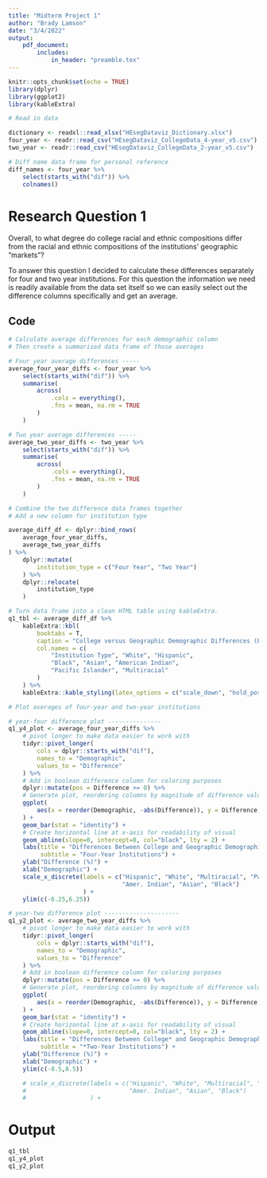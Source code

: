 ```yaml
---
title: "Midterm Project 1"
author: "Brady Lamson"
date: "3/4/2022"
output: 
    pdf_document:
        includes:
            in_header: "preamble.tex"
---
```


```r
knitr::opts_chunk$set(echo = TRUE)
library(dplyr)
library(ggplot2)
library(kableExtra)
```

```r
# Read in data

dictionary <- readxl::read_xlsx("HEsegDataviz_Dictionary.xlsx")
four_year <- readr::read_csv("HEsegDataviz_CollegeData_4-year_v5.csv")
two_year <- readr::read_csv("HEsegDataviz_CollegeData_2-year_v5.csv")
```

```r
# Diff name data frame for personal reference 
diff_names <- four_year %>%
    select(starts_with("dif")) %>%
    colnames()
```

# Research Question 1
Overall, to what degree do college racial and ethnic compositions differ from the racial and
ethnic compositions of the institutions’ geographic ”markets”?

To answer this question I decided to calculate these differences separately for four and two year institutions. For this question the information we need is readily available from the data set itself so we can easily select out the difference columns specifically and get an average. 

## Code

```r
# Calculate average differences for each demographic column
# Then create a summarised data frame of those averages

# Four year average differences -----
average_four_year_diffs <- four_year %>%
    select(starts_with("dif")) %>%
    summarise(
        across(
            .cols = everything(),
            .fns = mean, na.rm = TRUE
        )
    )

# Two year average differences -----
average_two_year_diffs <- two_year %>%
    select(starts_with("dif")) %>%
    summarise(
        across(
            .cols = everything(),
            .fns = mean, na.rm = TRUE
        )
    )
```

```r
# Combine the two difference data frames together
# Add a new column for institution type

average_diff_df <- dplyr::bind_rows(
    average_four_year_diffs,
    average_two_year_diffs
) %>%
    dplyr::mutate(
        institution_type = c("Four Year", "Two Year")
    ) %>%
    dplyr::relocate(
        institution_type
    )
```

```r
# Turn data frame into a clean HTML table using kableExtra. 
q1_tbl <- average_diff_df %>%    
    kableExtra::kbl(
        booktabs = T,
        caption = "College versus Geographic Demographic Differences (Percent)",
        col.names = c(
            "Institution Type", "White", "Hispanic", 
            "Black", "Asian", "American Indian", 
            "Pacific Islander", "Multiracial"
        )
    ) %>%
    kableExtra::kable_styling(latex_options = c("scale_down", "hold_position"))
```

```r
# Plot averages of four-year and two-year institutions

# year-four difference plot ---------------
q1_y4_plot <- average_four_year_diffs %>%
    # pivot longer to make data easier to work with
    tidyr::pivot_longer(
        cols = dplyr::starts_with("dif"),
        names_to = "Demographic",
        values_to = "Difference"
    ) %>%
    # Add in boolean difference column for coloring purposes
    dplyr::mutate(pos = Difference >= 0) %>%
    # Generate plot, reordering columns by magnitude of difference value
    ggplot(
        aes(x = reorder(Demographic, -abs(Difference)), y = Difference, fill = pos)
    ) +
    geom_bar(stat = "identity") +
    # Create horizontal line at x-axis for readability of visual
    geom_abline(slope=0, intercept=0, col="black", lty = 2) +
    labs(title = "Differences Between College and Geographic Demographic Representation", 
         subtitle = "Four-Year Institutions") +
    ylab("Difference (%)") +
    xlab("Demographic") +
    scale_x_discrete(labels = c("Hispanic", "White", "Multiracial", "Pacif. Isl.",
                                "Amer. Indian", "Asian", "Black")
                     ) +
    ylim(c(-6.25,6.25))

# year-two difference plot ---------------------
q1_y2_plot <- average_two_year_diffs %>%
    # pivot longer to make data easier to work with
    tidyr::pivot_longer(
        cols = dplyr::starts_with("dif"),
        names_to = "Demographic",
        values_to = "Difference"
    ) %>%
    # Add in boolean difference column for coloring purposes
    dplyr::mutate(pos = Difference >= 0) %>%
    # Generate plot, reordering columns by magnitude of difference value
    ggplot(
        aes(x = reorder(Demographic, -abs(Difference)), y = Difference, fill = pos)
    ) +
    geom_bar(stat = "identity") +
    # Create horizontal line at x-axis for readability of visual
    geom_abline(slope=0, intercept=0, col="black", lty = 2) +
    labs(title = "Differences Between College* and Geographic Demographic Representation", 
         subtitle = "*Two-Year Institutions") +
    ylab("Difference (%)") +
    xlab("Demographic") +
    ylim(c(-8.5,8.5))
```

```r

    # scale_x_discrete(labels = c("Hispanic", "White", "Multiracial", "Pacif. Isl.",
    #                             "Amer. Indian", "Asian", "Black")
    #                  ) +
```

# Output

```r
q1_tbl
q1_y4_plot
q1_y2_plot
```

